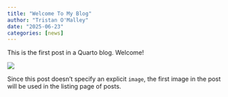 ```yaml
---
title: "Welcome To My Blog"
author: "Tristan O'Malley"
date: "2025-06-23"
categories: [news]
---
```


This is the first post in a Quarto blog. Welcome!

![](thumbnail.jpg)

Since this post doesn't specify an explicit `image`, the first image in the post will be used in the listing page of posts.
